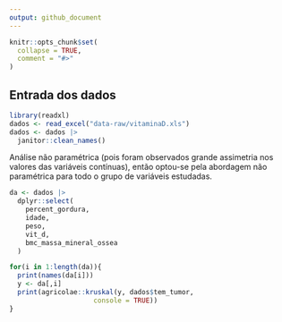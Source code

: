```yaml
---
output: github_document
---
```


<!-- README.md is generated from README.Rmd. Please edit that file -->

```r
knitr::opts_chunk$set(
  collapse = TRUE,
  comment = "#>"
)
```

## Entrada dos dados

```r
library(readxl)
dados <- read_excel("data-raw/vitaminaD.xls")
dados <- dados |>
  janitor::clean_names()

```

Análise não paramétrica (pois foram observados grande assimetria nos valores das variáveis contínuas), então optou-se pela abordagem não paramétrica para todo o grupo de variáveis estudadas.

```r
da <- dados |> 
  dplyr::select(
    percent_gordura,
    idade,
    peso,
    vit_d,
    bmc_massa_mineral_ossea
  )
```


```r
for(i in 1:length(da)){
  print(names(da[i]))
  y <- da[,i]
  print(agricolae::kruskal(y, dados$tem_tumor,
                     console = TRUE))
}
```




